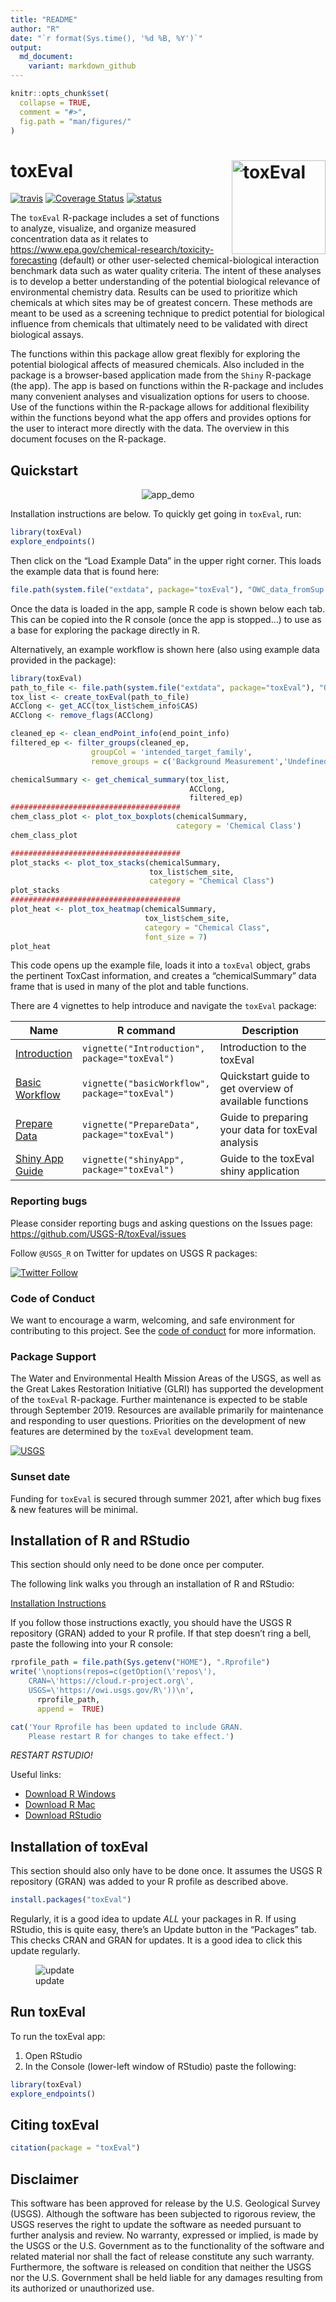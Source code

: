 ```yaml
---
title: "README"
author: "R"
date: "`r format(Sys.time(), '%d %B, %Y')`"
output:
  md_document:
    variant: markdown_github
---
```



```r
knitr::opts_chunk$set(
  collapse = TRUE,
  comment = "#>",
  fig.path = "man/figures/"
)
```

# toxEval <img src="man/figures/logo.png" alt="toxEval" height="150px" align="right" />

[![travis](https://travis-ci.org/USGS-R/toxEval.svg?branch=master)](https://travis-ci.org/USGS-R/toxEval)
[![Coverage Status](https://coveralls.io/repos/github/USGS-R/toxEval/badge.svg?branch=master)](https://coveralls.io/github/USGS-R/toxEval?branch=master)
[![status](https://img.shields.io/badge/USGS-Research-blue.svg)](https://owi.usgs.gov/R/packages.html#research)

The `toxEval` R-package includes a set of functions to analyze, visualize, and organize measured concentration data as it relates to [https://www.epa.gov/chemical-research/toxicity-forecasting](ToxCast data) (default) or other user-selected chemical-biological interaction benchmark data such as water quality criteria. The intent of these analyses is to develop a better understanding of the potential biological relevance of environmental chemistry data. Results can be used to prioritize which chemicals at which sites may be of greatest concern. These methods are meant to be used as a screening technique to predict potential for biological influence from chemicals that ultimately need to be validated with direct biological assays. 

The functions within this package allow great flexibly for exploring the potential biological affects of measured chemicals. Also included in the package is a browser-based application made from the `Shiny` R-package (the app). The app is based on functions within the R-package and includes many convenient analyses and visualization options for users to choose. Use of the functions within the R-package allows for additional flexibility within the functions beyond what the app offers and provides options for the user to interact more directly with the data. The overview in this document focuses on the R-package. 


## Quickstart

<p align="center">
  <img src="https://code.usgs.gov/water/toxEval/raw/master/man/figures/app.gif" alt="app_demo">
</p>

Installation instructions are below. To quickly get going in `toxEval`, run:

```r
library(toxEval)
explore_endpoints()
```
Then click on the "Load Example Data" in the upper right corner. This loads the example data that is found here:

```r
file.path(system.file("extdata", package="toxEval"), "OWC_data_fromSup.xlsx")
```
Once the data is loaded in the app, sample R code is shown below each tab. This can be copied into the R console (once the app is stopped...) to use as a base for exploring the package directly in R.

Alternatively, an example workflow is shown here (also using example data provided in the package):

```r
library(toxEval)
path_to_file <- file.path(system.file("extdata", package="toxEval"), "OWC_data_fromSup.xlsx")
tox_list <- create_toxEval(path_to_file)
ACClong <- get_ACC(tox_list$chem_info$CAS)
ACClong <- remove_flags(ACClong)

cleaned_ep <- clean_endPoint_info(end_point_info)
filtered_ep <- filter_groups(cleaned_ep, 
                  groupCol = 'intended_target_family',
                  remove_groups = c('Background Measurement','Undefined'))

chemicalSummary <- get_chemical_summary(tox_list, 
                                        ACClong, 
                                        filtered_ep)
######################################
chem_class_plot <- plot_tox_boxplots(chemicalSummary,
                                     category = 'Chemical Class')
chem_class_plot

######################################
plot_stacks <- plot_tox_stacks(chemicalSummary, 
                               tox_list$chem_site, 
                               category = "Chemical Class")
plot_stacks
######################################
plot_heat <- plot_tox_heatmap(chemicalSummary, 
                              tox_list$chem_site, 
                              category = "Chemical Class",
                              font_size = 7)
plot_heat
```

This code opens up the example file, loads it into a `toxEval` object, grabs the pertinent ToxCast information, and creates a "chemicalSummary" data frame that is used in many of the plot and table functions.

There are 4 vignettes to help introduce and navigate the `toxEval` package:

|Name|R command|Description |
|----------|------------|-----------------------------------------|
|[Introduction](http://usgs-r.github.io/toxEval/articles/Introduction.html) | `vignette("Introduction", package="toxEval")`|Introduction to the toxEval |
|[Basic Workflow](http://usgs-r.github.io/toxEval/articles/basicWorkflow.html) | `vignette("basicWorkflow", package="toxEval")`|Quickstart guide to get overview of available functions |
|[Prepare Data](http://usgs-r.github.io/toxEval/articles/PrepareData.html) | `vignette("PrepareData", package="toxEval")`|Guide to preparing your data for toxEval analysis|
|[Shiny App Guide](http://usgs-r.github.io/toxEval/articles/shinyApp.html) | `vignette("shinyApp", package="toxEval")`|Guide to the toxEval shiny application|

### Reporting bugs

Please consider reporting bugs and asking questions on the Issues page:
[https://github.com/USGS-R/toxEval/issues](https://github.com/USGS-R/toxEval/issues)

Follow `@USGS_R` on Twitter for updates on USGS R packages:

[![Twitter Follow](https://img.shields.io/twitter/follow/USGS_R.svg?style=social&label=Follow%20USGS_R)](https://twitter.com/USGS_R)

### Code of Conduct

We want to encourage a warm, welcoming, and safe environment for contributing to this project. See the [code of conduct](https://github.com/USGS-R/toxEval/blob/master/CONDUCT.md) for more information.

### Package Support

The Water and Environmental Health  Mission Areas of the USGS, as well as the Great Lakes Restoration Initiative (GLRI) has supported the development of the `toxEval` R-package. Further maintenance is expected to be stable through September 2019. Resources are available primarily for maintenance and responding to user questions. Priorities on the development of new features are determined by the `toxEval` development team.

[![USGS](http://usgs-r.github.io/images/usgs.png)](https://www.usgs.gov/)

### Sunset date 

Funding for `toxEval` is secured through summer 2021, after which bug fixes & new features will be minimal.

## Installation of R and RStudio

This section should only need to be done once per computer.

The following link walks you through an installation of R and RStudio:

[Installation Instructions](https://owi.usgs.gov/R/training-curriculum/installr/)

If you follow those instructions exactly, you should have the USGS R repository (GRAN) added to your R profile. If that step doesn't ring a bell, paste the following into your R console:

```r
rprofile_path = file.path(Sys.getenv("HOME"), ".Rprofile")
write('\noptions(repos=c(getOption(\'repos\'),
    CRAN=\'https://cloud.r-project.org\',
    USGS=\'https://owi.usgs.gov/R\'))\n',
      rprofile_path, 
      append =  TRUE)

cat('Your Rprofile has been updated to include GRAN.
    Please restart R for changes to take effect.')
```

*RESTART RSTUDIO!*

Useful links:

* [Download R Windows](https://cran.r-project.org/bin/windows/base/)
* [Download R Mac](https://cran.r-project.org/bin/macosx/)
* [Download RStudio](https://www.rstudio.com/products/rstudio/download/)


## Installation of toxEval

This section should also only have to be done once. It assumes the USGS R repository (GRAN) was added to your R profile as described above.

```r
install.packages("toxEval")
```

Regularly, it is a good idea to update *ALL* your packages in R. If using RStudio, this is quite easy, there's an Update button in the "Packages" tab. This checks CRAN and GRAN for updates. It is a good idea to click this update regularly.

![update](vignettes/update.png)

## Run toxEval

To run the toxEval app:

1. Open RStudio
2. In the Console (lower-left window of RStudio) paste the following:

```r
library(toxEval)
explore_endpoints()

```

## Citing toxEval


```r
citation(package = "toxEval")
```

## Disclaimer

This software has been approved for release by the U.S. Geological Survey (USGS). Although the software has been subjected to rigorous review, the USGS reserves the right to update the software as needed pursuant to further analysis and review. No warranty, expressed or implied, is made by the USGS or the U.S. Government as to the functionality of the software and related material nor shall the fact of release constitute any such warranty. Furthermore, the software is released on condition that neither the USGS nor the U.S. Government shall be held liable for any damages resulting from its authorized or unauthorized use.
